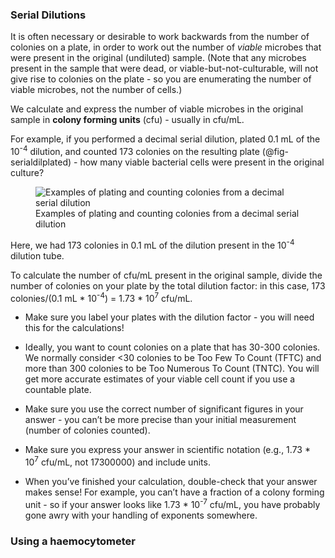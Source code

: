 ### Serial Dilutions {#sec-ennumeration}

It is often necessary or desirable to work backwards from the number of colonies on a plate, in order to work out the number of *viable* microbes that were present in the original (undiluted) sample. (Note that any microbes present in the sample that were dead, or viable-but-not-culturable, will not give rise to colonies on the plate - so you are enumerating the number of viable microbes, not the number of cells.)

We calculate and express the number of viable microbes in the original sample in **colony forming units** (cfu) - usually in cfu/mL. 

For example, if you performed a decimal serial dilution, plated 0.1 mL of the 10<sup>-4</sup> dilution, and counted 173 colonies on the resulting plate (@fig-serialdilplated) - how many viable bacterial cells were present in the original culture? 

![Examples of plating and counting colonies from a decimal serial dilution](images/serialdilplated.jpg){#fig-serialdilplated}

Here, we had 173 colonies in 0.1 mL of the dilution present in the 10<sup>-4</sup> dilution tube. 

To calculate the number of cfu/mL present in the original sample, divide the number of colonies on your plate by the total dilution factor: in this case, 173 colonies/(0.1 mL * 10<sup>-4</sup>) = 1.73 * 10<sup>7</sup> cfu/mL. 

::: {.callout-tip title="Top tips for calculating cfu/mL"}

* Make sure you label your plates with the dilution factor - you will need this for the calculations!

* Ideally, you want to count colonies on a plate that has 30-300 colonies. We normally consider <30 colonies to be Too Few To Count (TFTC) and more than 300 colonies to be Too Numerous To Count (TNTC). You will get more accurate estimates of your viable cell count if you use a countable plate. 

* Make sure you use the correct number of significant figures in your answer - you can't be more precise than your initial measurement (number of colonies counted).

* Make sure you express your answer in scientific notation (e.g., 1.73 * 10<sup>7</sup> cfu/mL, not 17300000) and include units.

* When you've finished your calculation, double-check that your answer makes sense! For example, you can't have a fraction of a colony forming unit - so if your answer looks like 1.73 * 10<sup>-7</sup> cfu/mL, you have probably gone awry with your handling of exponents somewhere.
:::


### Using a haemocytometer
